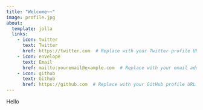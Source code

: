 ```yaml
---
title: "Welcome~~"
image: profile.jpg
about:
  template: jolla
  links:
    - icon: twitter
      text: Twitter
      href: https://twitter.com  # Replace with your Twitter profile URL
    - icon: envelope
      text: Email
      href: mailto:youremail@example.com  # Replace with your email address
    - icon: github
      text: Github
      href: https://github.com  # Replace with your GitHub profile URL
---
```


Hello
